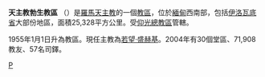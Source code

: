 {{Infobox Roman Catholic diocese
|Roman Catholic Diocese of = 天主教勃生教區
|Latin name of diocese = Dioecesis Patheinensis
|image = 
|caption = 
|location = [[緬甸|緬甸]]
|territory = 
|population = 71,908
|rite = [[罗马礼|罗马礼]]
|patron = 
|province = [[天主教仰光總教區|仰光]]
|established = 1955年
|cathedral = [[聖伯多祿座堂_(勃生)|聖伯多祿座堂]]
|co-cathedral =
|leadership = 主教
|website = http://www.patheindiocese.com/
|pope = 
|metropolitan = 
|ordinary = [[若望·盛赫基|若望·盛赫基]]
|coadjutor archbishop =
|coadjutor bishop =
|auxiliary =
|emeritus =
}}

'''天主教勃生教區''' （{{lang-la|Dioecesis Patheinensis}}）是[[羅馬天主教|羅馬天主教]]的一個[[教區|教區]]，位於[[緬甸|緬甸]]西南部，包括[[伊洛瓦底省|伊洛瓦底省]]大部份地區，面積25,328平方公里。受[[天主教仰光總教區|仰光總教區]]管轄。

1955年1月1日升為教區。現任主教為[[若望·盛赫基|若望·盛赫基]]。2004年有30個堂區、71,908教友、57名司鐸。
[[Category:緬甸天主教教區|P]]

{{緬甸天主教教區}}